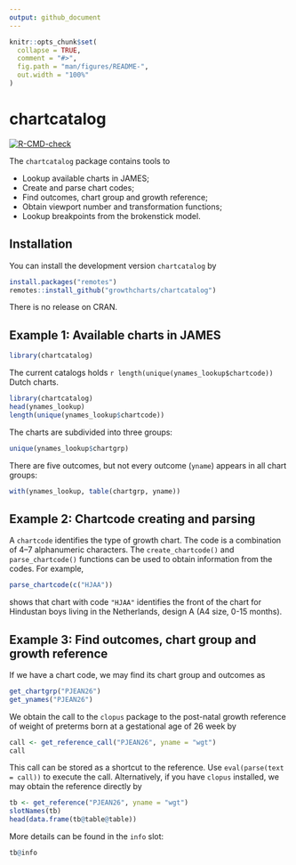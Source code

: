 ```yaml
---
output: github_document
---
```


<!-- README.md is generated from README.Rmd. Please edit that file -->

```r
knitr::opts_chunk$set(
  collapse = TRUE,
  comment = "#>",
  fig.path = "man/figures/README-",
  out.width = "100%"
)
```
# chartcatalog

<!-- badges: start -->
[![R-CMD-check](https://github.com/growthcharts/chartcatalog/workflows/R-CMD-check/badge.svg)](https://github.com/growthcharts/chartcatalog/actions)
<!-- badges: end -->

The `chartcatalog` package contains tools to

- Lookup available charts in JAMES;
- Create and parse chart codes;
- Find outcomes, chart group and growth reference;
- Obtain viewport number and transformation functions;
- Lookup breakpoints from the brokenstick model.

## Installation

You can install the development version `chartcatalog` by

```r
install.packages("remotes")
remotes::install_github("growthcharts/chartcatalog")
```

There is no release on CRAN.

## Example 1: Available charts in JAMES

```r
library(chartcatalog)
```

The current catalogs holds `r length(unique(ynames_lookup$chartcode))` Dutch charts.

```r
library(chartcatalog)
head(ynames_lookup)
length(unique(ynames_lookup$chartcode))
```

The charts are subdivided into three groups: 

```r
unique(ynames_lookup$chartgrp)
```

There are five outcomes, but not every outcome (`yname`) appears in all chart groups:

```r
with(ynames_lookup, table(chartgrp, yname))
```

## Example 2: Chartcode creating and parsing

A `chartcode` identifies the type of growth chart. The code
is a combination of 4--7 alphanumeric characters. The `create_chartcode()` 
and `parse_chartcode()` functions can be used to obtain information 
from the codes. For example, 

```r
parse_chartcode(c("HJAA"))
```

shows that chart with code `"HJAA"` identifies the front of the chart for 
Hindustan boys living in the Netherlands, design A (A4 size, 0-15 months).

## Example 3: Find outcomes, chart group and growth reference

If we have a chart code, we may find its chart group and outcomes as

```r
get_chartgrp("PJEAN26")
get_ynames("PJEAN26")
```

We obtain the call to the `clopus` package to the post-natal growth reference 
of weight of preterms born at a gestational age of 26 week by

```r
call <- get_reference_call("PJEAN26", yname = "wgt")
call
```

This call can be stored as a shortcut to the reference. Use `eval(parse(text = call))` to execute the call.
Alternatively, if you have `clopus` installed, we may obtain the reference directly by

```r
tb <- get_reference("PJEAN26", yname = "wgt")
slotNames(tb)
head(data.frame(tb@table@table))
```

More details can be found in the `info` slot:

```r
tb@info
```

